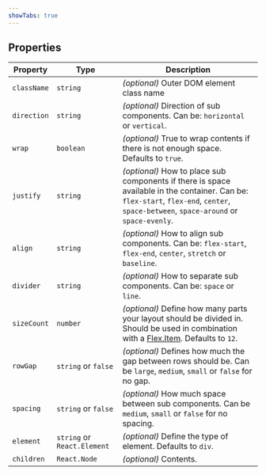 ```yaml
---
showTabs: true
---
```


## Properties

| Property    | Type                        | Description                                                                                                                                                                           |
| ----------- | --------------------------- | ------------------------------------------------------------------------------------------------------------------------------------------------------------------------------------- |
| `className` | `string`                    | _(optional)_ Outer DOM element class name                                                                                                                                             |
| `direction` | `string`                    | _(optional)_ Direction of sub components. Can be: `horizontal` or `vertical`.                                                                                                         |
| `wrap`      | `boolean`                   | _(optional)_ True to wrap contents if there is not enough space. Defaults to `true`.                                                                                                  |
| `justify`   | `string`                    | _(optional)_ How to place sub components if there is space available in the container. Can be: `flex-start`, `flex-end`, `center`, `space-between`, `space-around` or `space-evenly`. |
| `align`     | `string`                    | _(optional)_ How to align sub components. Can be: `flex-start`, `flex-end`, `center`, `stretch` or `baseline`.                                                                        |
| `divider`   | `string`                    | _(optional)_ How to separate sub components. Can be: `space` or `line`.                                                                                                               |
| `sizeCount` | `number`                    | _(optional)_ Define how many parts your layout should be divided in. Should be used in combination with a [Flex.Item](/uilib/components/flex/item). Defaults to `12`.                 |
| `rowGap`    | `string` or `false`         | _(optional)_ Defines how much the gap between rows should be. Can be `large`, `medium`, `small` or `false` for no gap.                                                                |
| `spacing`   | `string` or `false`         | _(optional)_ How much space between sub components. Can be `medium`, `small` or `false` for no spacing.                                                                               |
| `element`   | `string` or `React.Element` | _(optional)_ Define the type of element. Defaults to `div`.                                                                                                                           |
| `children`  | `React.Node`                | _(optional)_ Contents.                                                                                                                                                                |
